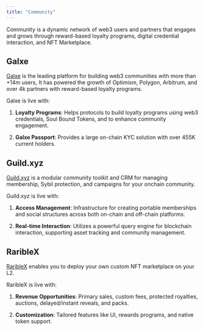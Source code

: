 ```yaml
---
title: "Community"
---
```


Community is a dynamic network of web3 users and partners that engages and grows through reward-based loyalty programs, digital credential interaction, and NFT Marketplace.

## Galxe

[Galxe](https://galxe.com/) is the leading platform for building web3 communities with more than +14m users, It has powered the growth of Optimism, Polygon, Arbitrum, and over 4k partners with reward-based loyalty programs.

Galxe is live with:

1. **Loyalty Programs**: Helps protocols to build loyalty programs using web3 credentials, Soul Bound Tokens, and to enhance community engagement.

2. **Galxe Passport**: Provides a large on-chain KYC solution with over 455K current holders.

## Guild.xyz

[Guild.xyz](https://guild.xyz/) is a modular community toolkit and CRM for managing membership, Sybil protection, and campaigns for your onchain community.

Guild.xyz is live with:

1. **Access Management**: Infrastructure for creating portable memberships and social structures across both on-chain and off-chain platforms.

2. **Real-time Interaction**: Utilizes a powerful query engine for blockchain interaction, supporting asset tracking and community management.

## RaribleX

[RaribleX](https://rarible.com/) enables you to deploy your own custom NFT marketplace on your L2.

RaribleX is live with:

1. **Revenue Opportunities**: Primary sales, custom fees, protected royalties, auctions, delayed/instant reveals, and packs.

2. **Customization**: Tailored features like UI, rewards programs, and native token support.
